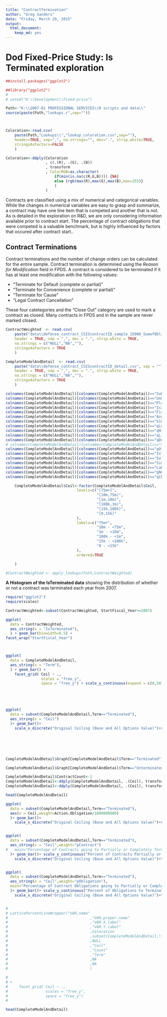 ```yaml
---
title: "ContractTermination"
author: "Greg Sanders"
date: "Friday, March 20, 2015"
output:
  html_document:
    keep_md: yes
--- 
```


Dod Fixed-Price Study: Is Terminated exploration
============================================================================

```r
##install.packages("ggplot2")

##library("ggplot2")
# 
# setwd("K:\\Development\\Fixed-price")

Path<-"K:\\2007-01 PROFESSIONAL SERVICES\\R scripts and data\\"
source(paste(Path,"lookups.r",sep=""))



Coloration<-read.csv(
    paste(Path,"Lookups\\","lookup_coloration.csv",sep=""),
    header=TRUE, sep=",", na.strings="", dec=".", strip.white=TRUE, 
    stringsAsFactors=FALSE
    )

Coloration<-ddply(Coloration
                  , c(.(R), .(G), .(B))
                  , transform
                  , ColorRGB=as.character(
                      if(min(is.na(c(R,G,B)))) {NA} 
                      else {rgb(max(R),max(G),max(B),max=255)}
                      )
                  )

```

Contracts are classified using a mix of numerical and categorical variables. While the changes in numerical variables are easy to grasp and summarize, a contract may have one line item that is competed and another that is not. As is detailed in the exploration on R&D, we are only considering information available prior to contract start. The percentage of contract obligations that were competed is a valuable benchmark, but is highly influenced by factors that occured after contract start..

## Contract Terminations


Contract terminations and the number of change orders can be calculated for the entire sample.  Contract termination is determined using the *Reason for Modification* field in FPDS.  A contract is considered to be terminated if it has at least one modification with the following values:

* "Terminate for Default (complete or partial)"
* "Terminate for Convenience (complete or partial)"
* "Terminate for Cause"
* "Legal Contract Cancellation"

These four catetegories and the "Close Out" category are used to mark a contract as closed.  Many contracts in FPDS and in the sample are never marked closed.  




```r

ContractWeighted  <- read.csv(
    paste("data\\defense_contract_CSIScontractID_sample_15000_SumofObligatedAmount.csv", sep = ""),
    header = TRUE, sep = ",", dec = ".", strip.white = TRUE, 
    na.strings = c("NULL","NA",""),
    stringsAsFactors = TRUE
    )

CompleteModelAndDetail  <- read.csv(
    paste("data\\defense_contract_CSIScontractID_detail.csv", sep = ""),
    header = TRUE, sep = ",", dec = ".", strip.white = TRUE, 
    na.strings = c("NULL","NA",""),
    stringsAsFactors = TRUE
    )

colnames(CompleteModelAndDetail)[colnames(CompleteModelAndDetail)=="SubCustomer.sum"]<-"Who"
colnames(CompleteModelAndDetail)[colnames(CompleteModelAndDetail)=="UnmodifiedIsSomeCompetition"]<-"Comp"
colnames(CompleteModelAndDetail)[colnames(CompleteModelAndDetail)=="PlatformPortfolio.sum"]<-"What"
colnames(CompleteModelAndDetail)[colnames(CompleteModelAndDetail)=="IsIDV"]<-"IDV"
colnames(CompleteModelAndDetail)[colnames(CompleteModelAndDetail)=="FixedOrCost"]<-"FxCb"
colnames(CompleteModelAndDetail)[colnames(CompleteModelAndDetail)=="AnyInternational"]<-"Intl"
colnames(CompleteModelAndDetail)[colnames(CompleteModelAndDetail)=="SimpleArea"]<-"PSR"
colnames(CompleteModelAndDetail)[colnames(CompleteModelAndDetail)=="qLowCeiling"]<-"LowCeil"
colnames(CompleteModelAndDetail)[colnames(CompleteModelAndDetail)=="qHighCeiling"]<-"Ceil"
colnames(CompleteModelAndDetail)[colnames(CompleteModelAndDetail)=="qLinked"]<-"Link"
colnames(CompleteModelAndDetail)[colnames(CompleteModelAndDetail)=="qDuration"]<-"Dur"
# colnames(CompleteModelAndDetail)[colnames(CompleteModelAndDetail)=="SingleOffer"]<-"One"
colnames(CompleteModelAndDetail)[colnames(CompleteModelAndDetail)=="qOffers"]<-"Offr"
colnames(CompleteModelAndDetail)[colnames(CompleteModelAndDetail)=="IsTerminated"]<-"Term"
colnames(CompleteModelAndDetail)[colnames(CompleteModelAndDetail)=="SoftwareEng"]<-"Soft"
colnames(CompleteModelAndDetail)[colnames(CompleteModelAndDetail)=="SimpleVehicle"]<-"Veh"
colnames(CompleteModelAndDetail)[colnames(CompleteModelAndDetail)=="LabeledMDAP"]<-"MDAP"
colnames(CompleteModelAndDetail)[colnames(CompleteModelAndDetail)=="qNChg"]<-"NChg"
colnames(CompleteModelAndDetail)[colnames(CompleteModelAndDetail)=="qCRais"]<-"CRai"

    CompleteModelAndDetail$Ceil<-factor(CompleteModelAndDetail$Ceil,
                                levels=c("[75m+]",
                                         "[10m,75m)",
                                         "[1m,10m)", 
                                         "[100k,1m)",
                                         "[15k,100k)",
                                         "[0,15k)"
                                ),
                                labels=c("75m+",
                                         "10m - <75m",
                                         "1m - <10m", 
                                         "100k - <1m",
                                         "15k - <100k",
                                         "0 - <15k"
                                ),
                                ordered=TRUE
                                
    )

#ContractWeighted <- apply_lookups(Path,ContractWeighted)

```

**A Histogram of the IsTerminated data** showing the distribution of whether or not a contract was terminated each year from 2007.  

```r

require("ggplot2")
require(scales)

ContractWeighted<-subset(ContractWeighted, StartFiscal_Year>=2007)

ggplot(
  data = ContractWeighted,
  aes_string(x = "IsTerminated"),
  ) + geom_bar(binwidth=0.5) +
facet_wrap("StartFiscal_Year")



ggplot(
  data = CompleteModelAndDetail,
  aes_string(x = "Term"),
  ) + geom_bar() + 
    facet_grid( Ceil ~ .,
                scales = "free_y",
                space = "free_y") + scale_y_continuous(expand = c(0,50)) 





ggplot(
  data = subset(CompleteModelAndDetail,Term=="Terminated"),
  aes_string(x = "Ceil")
  )+ geom_bar()+
    scale_x_discrete("Original Ceiling (Base and All Options Value)")+scale_y_continuous("Number of Partially or Completely \nTerminated Contracts",labels = comma)+theme(axis.text.x=element_text(angle=90,size=12))






CompleteModelAndDetail$Graph[CompleteModelAndDetail$Term=="Terminated"]<-TRUE

CompleteModelAndDetail$Graph[CompleteModelAndDetail$Term=="Unterminated"]<-FALSE

CompleteModelAndDetail$ContractCount<-1
CompleteModelAndDetail<-ddply(CompleteModelAndDetail, .(Ceil), transform, pContract=ContractCount/sum(ContractCount))
CompleteModelAndDetail<-ddply(CompleteModelAndDetail, .(Ceil), transform, pObligation=Action.Obligation/sum(Action.Obligation))

head(CompleteModelAndDetail)

ggplot(
  data = subset(CompleteModelAndDetail,Term=="Terminated"),
  aes(x = Ceil,weight=Action.Obligation/1000000000)
  )+ geom_bar()+
    scale_x_discrete("Original Ceiling (Base and All Options Value)")+scale_y_continuous("Total Obligations Going to Partially or Completely\nTerminated Contracts ($ Billions)",labels = comma)+theme(axis.text.x=element_text(angle=90,size=12))


ggplot(
  data = subset(CompleteModelAndDetail,Term=="Terminated"),
  aes_string(x = "Ceil",weight="pContract")
#   main="Percentage of Contracts going to Partially or Completely Terminated Contracts\nBy Initial Contract Ceiling"
  )+ geom_bar()+ scale_y_continuous("Percent of Contracts Partially or Completely Terminated\nby Original Ceiling Category", labels=percent)+
    scale_x_discrete("Original Ceiling (Base and All Options Value)")+theme(axis.text.x=element_text(angle=90,size=12))


ggplot(
  data = subset(CompleteModelAndDetail,Term=="Terminated"),
  aes_string(x = "Ceil",weight="pObligation"),
  main="Percentage of Contract Obligations going to Partially or Completely Terminated Contracts\nBy Initial Contract Ceiling"
  )+ geom_bar()+ scale_y_continuous("Percent of Obligations to Terminated Contracts in Original Ceiling Category", labels=percent)+
    scale_x_discrete("Original Ceiling (Base and All Options Value)")+theme(axis.text.x=element_text(angle=90,size=12))


# 
# LatticePercentLineWrapper("VAR.name"
#                                     ,"VAR.proper.name"
#                                     ,"VAR.X.label"
#                                     ,"VAR.Y.label"
#                                     ,Coloration
#                                     ,subset(CompleteModelAndDetail,!is.na(Term))
#                                     ,NULL
#                                     ,"Ceil"
#                                     ,"Count"
#                                     ,"Term"
#                                     ,NA
#                                     ,NA
#                                     )

# 
# + 
#     facet_grid( Ceil ~ .,
#                 scales = "free_y",
#                 space = "free_y") 
# 

head(CompleteModelAndDetail)
```



